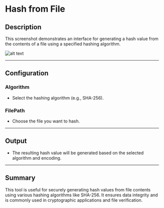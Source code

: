 # Hash from File

## Description
This screenshot demonstrates an interface for generating a hash value from the contents of a file using a specified hashing algorithm.

![alt text](../../../assets/cryptography/hash-from-file.png)

---

## Configuration

### Algorithm
- Select the hashing algorithm (e.g., SHA-256).

### FilePath
- Choose the file you want to hash.

---

## Output
- The resulting hash value will be generated based on the selected algorithm and encoding.
---

## Summary
This tool is useful for securely generating hash values from file contents using various hashing algorithms like SHA-256. It ensures data integrity and is commonly used in cryptographic applications and file verification.